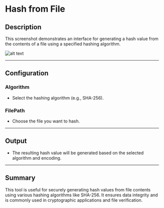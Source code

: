 # Hash from File

## Description
This screenshot demonstrates an interface for generating a hash value from the contents of a file using a specified hashing algorithm.

![alt text](../../../assets/cryptography/hash-from-file.png)

---

## Configuration

### Algorithm
- Select the hashing algorithm (e.g., SHA-256).

### FilePath
- Choose the file you want to hash.

---

## Output
- The resulting hash value will be generated based on the selected algorithm and encoding.
---

## Summary
This tool is useful for securely generating hash values from file contents using various hashing algorithms like SHA-256. It ensures data integrity and is commonly used in cryptographic applications and file verification.